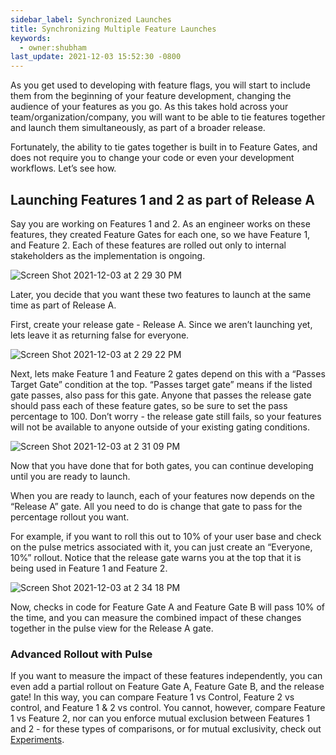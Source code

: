 ```yaml
---
sidebar_label: Synchronized Launches
title: Synchronizing Multiple Feature Launches
keywords:
  - owner:shubham
last_update: 2021-12-03 15:52:30 -0800
---
```


As you get used to developing with feature flags, you will start to include them from the beginning of your feature development, changing the audience of your features as you go.  As this takes hold across your team/organization/company, you will want to be able to tie features together and launch them simultaneously, as part of a broader release.

Fortunately, the ability to tie gates together is built in to Feature Gates, and does not require you to change your code or even your development workflows. Let’s see how.

## Launching Features 1 and 2 as part of Release A

Say you are working on Features 1 and 2.  As an engineer works on these features, they created Feature Gates for each one, so we have Feature 1, and Feature 2.  Each of these features are rolled out only to internal stakeholders as the implementation is ongoing.

![Screen Shot 2021-12-03 at 2 29 30 PM](https://user-images.githubusercontent.com/74584483/144681310-f63c20fb-0864-432e-9146-faec21fe4971.png)

Later, you decide that you want these two features to launch at the same time as part of Release A.

First, create your release gate - Release A. Since we aren’t launching yet, lets leave it as returning false for everyone.

![Screen Shot 2021-12-03 at 2 29 22 PM](https://user-images.githubusercontent.com/74584483/144681358-110f1639-a292-460f-a013-5fc37cfcb500.png)

Next, lets make Feature 1 and Feature 2 gates depend on this with a “Passes Target Gate” condition at the top. “Passes target gate” means if the listed gate passes, also pass for this gate. Anyone that passes the release gate should pass each of these feature gates, so be sure to set the pass percentage to 100.  Don’t worry - the release gate still fails, so your features will not be available to anyone outside of your existing gating conditions.

![Screen Shot 2021-12-03 at 2 31 09 PM](https://user-images.githubusercontent.com/74584483/144681452-39f9d777-c1d6-475c-b035-0f6eba8f38d6.png)

Now that you have done that for both gates, you can continue developing until you are ready to launch.

When you are ready to launch, each of your features now depends on the “Release A” gate.  All you need to do is change that gate to pass for the percentage rollout you want.

For example, if you want to roll this out to 10% of your user base and check on the pulse metrics associated with it, you can just create an “Everyone, 10%” rollout.  Notice that the release gate warns you at the top that it is being used in Feature 1 and Feature 2.

![Screen Shot 2021-12-03 at 2 34 18 PM](https://user-images.githubusercontent.com/74584483/144681755-fcf60e34-6208-40a6-bcde-ca02cf4935f1.png)

Now, checks in code for Feature Gate A and Feature Gate B will pass 10% of the time, and you can measure the combined impact of these changes together in the pulse view for the Release A gate.  

### Advanced Rollout with Pulse

If you want to measure the impact of these features independently, you can even add a partial rollout on Feature Gate A, Feature Gate B, and the release gate!  In this way, you can compare Feature 1 vs Control, Feature 2 vs control, and Feature 1 & 2 vs control.  You cannot, however, compare Feature 1 vs Feature 2, nor can you enforce mutual exclusion between Features 1 and 2 - for these types of comparisons, or for mutual exclusivity, check out [Experiments](/experiments-plus).

